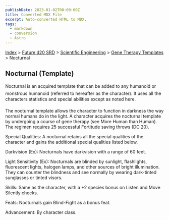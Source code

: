 ```yaml
---
publishDate: 2023-01-02T00:00:00Z
title: Converted MDX File
excerpt: Auto-converted HTML to MDX.
tags:
  - markdown
  - conversion
  - Astro
---
```






[Index](-index) > [Future d20 SRD](future-d20-srd-index) > [Scientific Engineering](future-d20-srd-scientific-engineering-index) > [Gene Therapy Templates](future-d20-srd-scientific-engineering-gene-therapy-templates-index) > Nocturnal




## Nocturnal (Template)


Nocturnal is an acquired template that can be added to any humanoid or monstrous humanoid (referred to hereafter as the character). It uses all the characters statistics and special abilities except as noted here.


The nocturnal template allows the character to function in darkness the way normal humans do in the light. A character acquires the nocturnal template by undergoing a course of gene therapy (see More Human than Human). The regimen requires 25 successful Fortitude saving throws (DC 20).


Special Qualities: A nocturnal retains all the special qualities of the character and gains the additional special qualities listed below.


Darkvision (Ex): Nocturnals have darkvision with a range of 60 feet.


Light Sensitivity (Ex): Nocturnals are blinded by sunlight, flashlights, fluorescent lights, halogen lamps, and other sources of bright illumination. They can counter the blindness and see normally by wearing dark-tinted sunglasses or tinted visors.


Skills: Same as the character, with a +2 species bonus on Listen and Move Silently checks.


Feats: Nocturnals gain Blind-Fight as a bonus feat.


Advancement: By character class.



